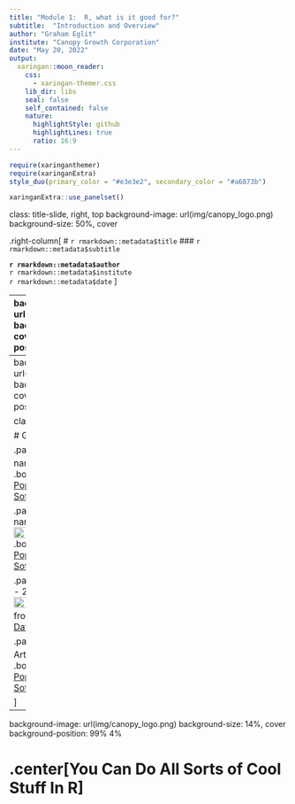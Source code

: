 ```yaml
---
title: "Module 1:  R, what is it good for?"
subtitle:  "Introduction and Overview"
author: "Graham Eglit"
institute: "Canopy Growth Corporation"
date: "May 20, 2022"
output:
  xaringan::moon_reader:
    css: 
      - xaringan-themer.css
    lib_dir: libs
    seal: false
    self_contained: false
    nature:
      highlightStyle: github
      highlightLines: true
      ratio: 16:9
---
```


```r
require(xaringanthemer)
require(xaringanExtra)
style_duo(primary_color = "#e3e3e2", secondary_color = "#a6873b")
```

```r
xaringanExtra::use_panelset()
```

class: title-slide, right, top
background-image: url(img/canopy_logo.png)
background-size: 50%, cover

.right-column[
# `r rmarkdown::metadata$title`
### `r rmarkdown::metadata$subtitle`

**`r rmarkdown::metadata$author`**<br>
`r rmarkdown::metadata$institute`<br>
`r rmarkdown::metadata$date`
]


---
background-image: url(img/canopy_logo.png)
background-size: 14%, cover
background-position: 99% 4%

# .center[Why R?]

.pull-left[
## R/ R Studio
<img src="img/hex_rstudio.png" width="30%"/>
- Free
- Open Source
- Large User Base/Community
- Cutting-Edge Statistics
- Reproducibility
- Version Control/Collaboration
]

.pull-right[
## R Markdown
<img src="img/hex_rmarkdown.png" width="30%"/>
- Reproducibility
- Communication
]

---
background-image: url(img/canopy_logo.png)
background-size: 14%, cover
background-position: 99% 4%

class: center

# Growth of R

.panelset[
.panel[.panel-name[Jobs]
<img src="img/mod1/pop_jobs.png" width="40%"/>
.bottom[Figure from[The Popularity of Data Science Software](https://r4stats.com/articles/popularity/)]
] <!---->

.panel[.panel-name[Primary Tool]
<img src="img/mod1/pop_use.png" width="50%"/>
.bottom[Figure from[The Popularity of Data Science Software](https://r4stats.com/articles/popularity/)]
] <!---->

.panel[.panel-name[1995 - 2016 Articles]
<img src="img/mod1/pop_time.png" width="40%"/>
.bottom[Figure from[The Popularity of Data Science Software](https://r4stats.com/articles/popularity/)]
] <!---->

.panel[.panel-name[2018 Articles]
<img src="img/mod1/pop_articles.png" width="38%"/>
.bottom[Figure from[The Popularity of Data Science Software](https://r4stats.com/articles/popularity/)]
] <!---->

] <!--end of panelset-->


---
background-image: url(img/canopy_logo.png)
background-size: 14%, cover
background-position: 99% 4%

# .center[You Can Do All Sorts of Cool Stuff In R]
